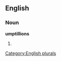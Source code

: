 
==English==

===Noun===
'''umptillions'''

# {{plural of|[[umptillion]]}}

[[Category:English plurals]]